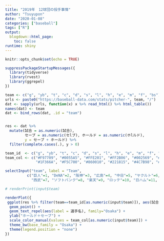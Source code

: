 ```yaml
---
title: "2019年　12球団の投手事情"
author: "Tsuyupon"
date: "2020-01-08"
categories: ["baseball"]
tags: ["R"]
output:
  blogdown::html_page:
    toc: false
runtime: shiny
---
```


```r
knitr::opts_chunk$set(echo = TRUE)
```

```r
suppressPackageStartupMessages({
  library(tidyverse)
  library(rvest)
  library(ggrepel)
})

team <- c("g", "yb", "t", "c", "d", "s", "l", "h", "e", "m", "f", "bs")
urls <- paste0("https://baseball-data.com/stats/pitcher-", team, "/")
dat <- sapply(urls, function(x) x %>% read_html() %>% html_table())
names(dat) <- team
dat <- bind_rows(dat, .id = "team")


res <- dat %>% 
  mutate(試合 = as.numeric(試合),
         セーブ = as.numeric(セlブ), ホールド = as.numeric(ホlルド),
         y = セーブ + ホールド) %>% 
  filter(complete.cases(.), y > 0)

team_id  <- c("g", "yb", "t", "c", "d", "s", "l", "h", "e", "m", "f", "bs")
team_col <- c("#F97709", "#0055A5", "#FFE201", "#FF2B06", "#002569", "#00AB5C",
              "#1F366A", "#F5C700", "#860010", "#221815", "#4C7B98", "#000019")
```


```r
selectInput("team", label = "Team",
          c("巨人"=1, "DeNA"=2, "阪神"=3, "広島"=4, "中日"=5, "ヤクルト"=6,
            "西武"=7, "ソフトバンク"=8, "楽天"=9, "ロッテ"=10, "日ハム"=11, "オリックス"=12))

# renderPrint(input$team)

renderPlot({
 ggplot(res %>% filter(team==team_id[as.numeric(input$team)]), aes(試合, y, col=team)) +
  geom_point() +
  geom_text_repel(aes(label = 選手名), family="Osaka") +
  ylab("ホールド＋セーブ") +
  scale_color_manual(values = team_col[as.numeric(input$team)]) +
  theme_bw(base_family = "Osaka") +
  theme(legend.position = "none")
})
```


